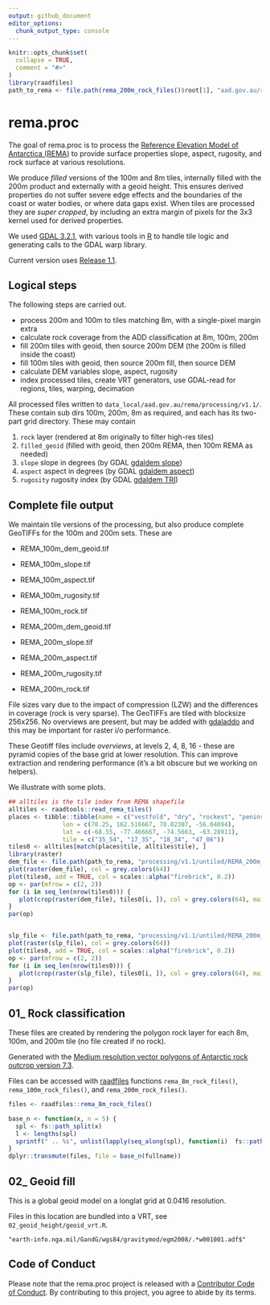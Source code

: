 ```yaml
---
output: github_document
editor_options: 
  chunk_output_type: console
---
```


<!-- README.md is generated from README.Rmd. Please edit that file -->

```r
knitr::opts_chunk$set(
  collapse = TRUE,
  comment = "#>"
)
library(raadfiles)
path_to_rema <- file.path(rema_200m_rock_files()$root[1], "aad.gov.au/rema")
```

# rema.proc

<!-- badges: start -->
<!-- badges: end -->

The goal of rema.proc is to process the [Reference Elevation Model of Antarctica (REMA)](https://www.pgc.umn.edu/data/rema/) to provide surface properties slope, aspect, rugosity, and rock surface at various resolutions. 

We produce *filled* versions of the 100m and 8m tiles, internally filled with the 200m product and externally with a 
geoid height. This ensures derived properties do not suffer severe edge effects and the boundaries of the coast or water bodies, or where data gaps exist. When tiles are processed they are *super cropped*, by including an extra margin of pixels for the 3x3 kernel used for derived properties. 

We used [GDAL 3.2.1](https://gdal.org/), with various tools in [R](https://www.r-project.org/) to handle tile logic and generating calls to the GDAL warp library. 

Current version uses [Release 1.1](https://www.pgc.umn.edu/data/rema/). 


## Logical steps

The following steps are carried out. 

- process 200m and 100m to tiles matching 8m, with a single-pixel margin extra
- calculate rock coverage from the ADD classification at 8m, 100m, 200m
- fill 200m tiles with geoid, then source 200m DEM (the 200m is filled inside the coast)
- fill 100m tiles with geoid, then source 200m fill, then source DEM 
- calculate DEM variables slope, aspect, rugosity
- index processed tiles, create VRT generators, use GDAL-read for regions, tiles, warping, decimation

All processed files written to `data_local/aad.gov.au/rema/processing/v1.1/`. These contain sub dirs 100m, 200m, 8m as required, and each has its two-part grid directory. These may contain

1.  `rock` layer (rendered at 8m originally to filter high-res tiles)
2.  `filled_geoid` (filled with geoid, then 200m REMA, then 100m REMA as needed)
3.  `slope` slope in degrees (by GDAL [gdaldem slope](https://gdal.org/programs/gdaldem.html#slope))
4.  `aspect` aspect in degrees (by GDAL [gdaldem aspect](https://gdal.org/programs/gdaldem.html#aspect))
5.  `rugosity` rugosity index (by GDAL [gdaldem TRI](https://gdal.org/programs/gdaldem.html#tri))


## Complete file output

We maintain tile versions of the processing, but also produce complete GeoTIFFs for the 100m and 200m sets. These are

* REMA_100m_dem_geoid.tif
* REMA_100m_slope.tif
* REMA_100m_aspect.tif
* REMA_100m_rugosity.tif
* REMA_100m_rock.tif

* REMA_200m_dem_geoid.tif
* REMA_200m_slope.tif
* REMA_200m_aspect.tif
* REMA_200m_rugosity.tif
* REMA_200m_rock.tif



File sizes vary due to the impact of compression (LZW) and the differences in coverage (rock is very sparse). The GeoTIFFs
are tiled with blocksize 256x256. No overviews are present, but may be added with [gdaladdo](https://gdal.org/programs/gdaladdo.html) and this may be important for raster i/o performance. 

These Geotiff files include *overviews*, at levels 2, 4, 8, 16 - these are pyramid copies of the base grid at lower resolution. This can improve extraction and rendering performance (it's a bit obscure but we working on helpers). 


We illustrate with some plots. 


```r
## alltiles is the tile index from REMA shapefile
alltiles <- raadtools::read_rema_tiles()
places <- tibble::tibble(name = c("vestfold", "dry", "rockest", "peninsula"),  
               lon = c(78.25, 162.516667, 78.02387, -56.04094), 
               lat = c(-68.55, -77.466667, -74.5663, -63.28911), 
               tile = c("35_54", "17_35", "18_34", "47_06"))
tiles0 <- alltiles[match(places$tile, alltiles$tile), ]
library(raster)
dem_file <- file.path(path_to_rema, "processing/v1.1/untiled/REMA_200m_dem_geoid.tif")
plot(raster(dem_file), col = grey.colors(64))
plot(tiles0, add = TRUE, col = scales::alpha("firebrick", 0.2))
op <- par(mfrow = c(2, 2))
for (i in seq_len(nrow(tiles0))) {
   plot(crop(raster(dem_file), tiles0[i, ]), col = grey.colors(64), main = tiles0$tile[i])
}
par(op)


slp_file <- file.path(path_to_rema, "processing/v1.1/untiled/REMA_200m_slope.tif")
plot(raster(slp_file), col = grey.colors(64))
plot(tiles0, add = TRUE, col = scales::alpha("firebrick", 0.2))
op <- par(mfrow = c(2, 2))
for (i in seq_len(nrow(tiles0))) {
   plot(crop(raster(slp_file), tiles0[i, ]), col = grey.colors(64), main = tiles0$tile[i])
}
par(op)

```

## 01_ Rock classification

These files are created by rendering the polygon rock layer for each 8m, 100m, and 200m tile (no file created if no rock). 

Generated with the [Medium resolution vector polygons of Antarctic rock outcrop version 7.3](https://data.bas.ac.uk/download/fe90d6aec-b53e-40c1-ad52-c05e03a58c1d). 

Files can be accessed with [raadfiles]() functions `rema_8m_rock_files()`, `rema_100m_rock_files()`, and
`rema_200m_rock_files()`. 

```r
files <- raadfiles::rema_8m_rock_files()

base_n <- function(x, n = 5) {
  spl <- fs::path_split(x)
  l <- lengths(spl)
  sprintf(" .. %s", unlist(lapply(seq_along(spl), function(i)  fs::path_join(tail(spl[[i]], l[i] - n)))))
}
dplyr::transmute(files, file = base_n(fullname))


```

## 02_ Geoid fill

This is a global geoid model on a longlat grid at 0.0416 resolution. 

Files in this location are bundled into a VRT, see `02_geoid_height/geoid_vrt.R`. 

```
"earth-info.nga.mil/GandG/wgs84/gravitymod/egm2008/.*w001001.adf$"
```

## Code of Conduct
  
Please note that the rema.proc project is released with a [Contributor Code of Conduct](https://contributor-covenant.org/version/2/0/CODE_OF_CONDUCT.html). By contributing to this project, you agree to abide by its terms.
